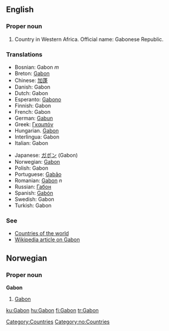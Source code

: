 ==English==
===Proper noun===
# Country in Western Africa. Official name: Gabonese Republic.
===Translations===
{{top}}
*Bosnian: Gabon ''m''
*Breton: [[Gabon]]
*Chinese: [[加蓬]]
*Danish: Gabon
*Dutch: Gabon
*Esperanto: [[Gabono]]
*Finnish: Gabon
*French: Gabon
*German: [[Gabun]]
*Greek: [[Γκαμπόν]]
*Hungarian. [[Gabon]]
*Interlingua: Gabon
*Italian: Gabon
{{mid}}
*Japanese: [[ガボン]] (Gabon)
*Norwegian: [[#Norwegian|Gabon]]
*Polish: Gabon
*Portuguese: [[Gabão]]
*Romanian: [[Gabon]] ''n''
*Russian: [[Габон]]
*Spanish: [[Gabón]]
*Swedish: Gabon
*Turkish: Gabon
{{bottom}}

===See===
*[[Countries of the world]]
*[[w:Gabon|Wikipedia article on Gabon]]
[[Category:Countries]]

==Norwegian==
===Proper noun===
[[Category:no:Countries]]
'''Gabon'''
#[[#English|Gabon]]

[[ku:Gabon]]
[[hu:Gabon]]
[[fi:Gabon]]
[[tr:Gabon]]